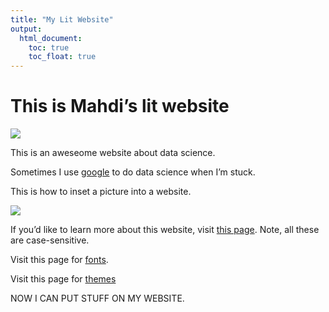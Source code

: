 ```yaml
---
title: "My Lit Website"
output: 
  html_document:
    toc: true
    toc_float: true
---
```


# This is Mahdi's lit website

![](https://i.giphy.com/media/v1.Y2lkPTc5MGI3NjExdnFkMWtvMGhwdDFpd2Jwc3k2Z3V1cnVqOGZjNjliM3hueWJldWxuNCZlcD12MV9pbnRlcm5hbF9naWZfYnlfaWQmY3Q9Zw/9ohlKnRDAmotG/giphy.gif)


This is an aweseome website about data science.

Sometimes I use [google](https://www.google.com/) to do data science when I'm stuck.

This is how to inset a picture into a website.

![](images/IMG_5158.jpeg) 


If you'd like to learn more about this website, visit [this page](about.html). Note, all these are case-sensitive.

Visit this page for [fonts](https://fontawesome.com). 

Visit this page for [themes](https://bootswatch.com/3/)


NOW I CAN PUT STUFF ON MY WEBSITE.